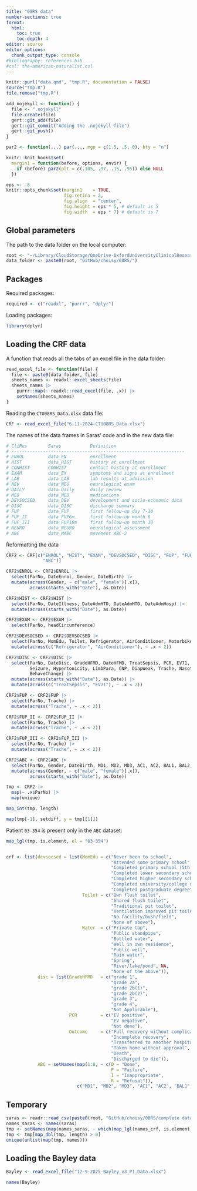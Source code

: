 ```yaml
---
title: "08RS data"
number-sections: true
format:
  html:
    toc: true
    toc-depth: 4
editor: source
editor_options: 
  chunk_output_type: console
#bibliography: references.bib
#csl: the-american-naturalist.csl
---
```


```r
knitr::purl("data.qmd", "tmp.R", documentation = FALSE)
source("tmp.R")
file.remove("tmp.R")

add_nojekyll <- function() {
  file <- ".nojekyll"
  file.create(file)
  gert::git_add(file)
  gert::git_commit("Adding the .nojekyll file")
  gert::git_push()
}
```

```r
par2 <- function(...) par(..., mgp = c(1.5, .5, 0), bty = "n")

knitr::knit_hooks$set(
  margin1 = function(before, options, envir) {
    if (before) par2(plt = c(.105, .97, .15, .95)) else NULL
  })

eps <- .8
knitr::opts_chunk$set(margin1    = TRUE,
                      fig.retina = 2,
                      fig.align  = "center",
                      fig.height = eps * 5, # default is 5
                      fig.width  = eps * 7) # default is 7
```


## Global parameters

The path to the data folder on the local computer:

```r
root <- "~/Library/CloudStorage/OneDrive-OxfordUniversityClinicalResearchUnit/"
data_folder <- paste0(root, "GitHub/choisy/08RS/")
``` 


## Packages

Required packages:

```r
required <- c("readxl", "purrr", "dplyr")
```

Loading packages:

```r
library(dplyr)
```


## Loading the CRF data

A function that reads all the tabs of an excel file in the data folder:

```r
read_excel_file <- function(file) {
  file <- paste0(data_folder, file)
  sheets_names <- readxl::excel_sheets(file)
  sheets_names |>
    purrr::map(~ readxl::read_excel(file, .x)) |> 
    setNames(sheets_names)
}
```

Reading the `CTU08RS_Data.xlsx` data file:

```r
CRF <- read_excel_file("6-11-2024-CTU08RS_Data.xlsx")
```

The names of the data frames in Saras' code and in the new data file:

```r
# CliRes        Saras           Definition
# ------------------------------------------------------------------
# ENROL         data_EN         enrollment
# HIST          data_HIST       history at enrollment
# CONHIST       CONHIST         contact history at enrollment
# EXAM          data_EX         symptoms and signs at enrollment
# LAB           data_LAB        lab results at admission
# NEU           data_NEU        neurological exam
# DAILY         data_Daily      daily review
# MED           data_MED        medications
# DEVSOCSED     data_DEV        development and socio-economic data
# DISC          data_DISC       discharge summary
# FUP           data_FUP        first follow-up day 7-10
# FUP_II        data_FUP6m      first follow-up month 6
# FUP_III       data_FUP18m     first follow-up month 18
# NEURO         data_NEURO      neurological assessment
# ABC           data_MABC       movement ABC-2
```

Reformatting the data

```r
CRF2 <- CRF[c("ENROL", "HIST", "EXAM", "DEVSOCSED", "DISC", "FUP", "FUP_II", "FUP_III",
              "ABC")]

CRF2$ENROL <- CRF2$ENROL |> 
  select(ParNo, DateEnrol, Gender, DateBirth) |> 
  mutate(across(Gender, ~ c("male", "female")[.x]),
         across(starts_with("Date"), as.Date))

CRF2$HIST <- CRF2$HIST |> 
  select(ParNo, DateIllness, DateAdmHTD, DateAdmHTD, DateAdmHosp) |> 
  mutate(across(starts_with("Date"), as.Date))

CRF2$EXAM <- CRF2$EXAM |> 
  select(ParNo, headCircumference)

CRF2$DEVSOCSED <- CRF2$DEVSOCSED |> 
  select(ParNo, MomEdu, Toilet, Refrigerator, AirConditioner, Motorbike, Water) |> 
  mutate(across(c("Refrigerator", "AirConditioner"), ~ .x < 2))

CRF2$DISC <- CRF2$DISC |> 
  select(ParNo, DateDisc, GradeHFMD, DateHFMD, TreatSepsis, PCR, EV71, Outcome,
         Seizure, Hypertonicity, LimbPara, CNP, DiapWeak, Trache, Nasotube,
         BehaveChange) |> 
  mutate(across(starts_with("Date"), as.Date)) |> 
  mutate(across(c("TreatSepsis", "EV71"), ~ .x < 2))

CRF2$FUP <- CRF2$FUP |> 
  select(ParNo, Trache) |> 
  mutate(across("Trache", ~ .x < 2))

CRF2$FUP_II <- CRF2$FUP_II |> 
  select(ParNo, Trache) |> 
  mutate(across("Trache", ~ .x < 2))

CRF2$FUP_III <- CRF2$FUP_III |> 
  select(ParNo, Trache) |> 
  mutate(across("Trache", ~ .x < 2))

CRF2$ABC <- CRF2$ABC |> 
  select(ParNo, Gender, DateBirth, MD1, MD2, MD3, AC1, AC2, BAL1, BAL2, BAL3) |> 
  mutate(across(Gender, ~ c("male", "female")[.x]),
         across(starts_with("Date"), as.Date))
```

```r
tmp <- CRF2 |>
  map(~ .x$ParNo) |> 
  map(unique)

map_int(tmp, length)

map(tmp[-1], setdiff, y = tmp[[1]])
```

Patient `03-354` is present only in the `ABC` dataset:

```r
map_lgl(tmp, is.element, el = "03-354")
```

```r

```



```r
crf <- list(devsocsed = list(MomEdu = c("Never been to school",
                                        "Attended some primary school",
                                        "Completed primary school (5th gr)",
                                        "Completed lower secondary school (9th gr)",
                                        "Completed higher secondary school (12th gr)",
                                        "Completed university/college degree",
                                        "Completed postgraduate degree"),
                             Toilet = c("Own flush toilet",
                                        "Shared flush toilet",
                                        "Traditional pit toilet",
                                        "Ventilation improved pit toilet",
                                        "No facility/bush/field",
                                        "None of above"),
                             Water  = c("Private tap",
                                        "Public standpipe",
                                        "Bottled water",
                                        "Well in own residence",
                                        "Public well",
                                        "Rain water",
                                        "Spring",
                                        "River/lake/pond", NA,
                                        "None of the above")),
            disc = list(GradeHFMD   = c("grade 1",
                                        "grade 2a",
                                        "grade 2b(1)",
                                        "grade 2b(2)",
                                        "grade 3",
                                        "grade 4",
                                        "Not Applicable"),
                        PCR         = c("EV positive",
                                        "EV negative",
                                        "Not done"),
                        Outcome     = c("Full recovery without complication",
                                        "Incomplete recovery",
                                        "Transferred to another hospital",
                                        "Taken home without approval",
                                        "Death",
                                        "Discharged to die")),
            ABC = setNames(map(1:8, ~ c(D = "Done",
                                        F = "Failure",
                                        I = "Inappropriate",
                                        R = "Refusal")),
                           c("MD1", "MD2", "MD3", "AC1", "AC2", "BAL1", "BAL2", "BAL3")))
```


## Temporary

```r
saras <- readr::read_csv(paste0(root, "GitHub/choisy/08RS/complete data including all withdrawals_updated26_3_21.csv"))
names_saras <- names(saras)
tmp <- setNames(map(names_saras, ~ which(map_lgl(names_crf, is.element, el = .x))), names_saras)
tmp <- tmp[map_dbl(tmp, length) > 0]
unique(unlist(map(tmp, names)))
```


## Loading the Bayley data

```r
Bayley <- read_excel_file("12-9-2025-Bayley_v3_P1_Data.xlsx")
```

```r
names(Bayley)
```



